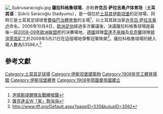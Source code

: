 {{noteTA
|G1=football
}}
{{Infobox Stadium
| name                = 许克吕·萨拉吉奥卢体育场<br />''Şükrü Saracoğlu Stadyumu''
| nickname            = 
| image               = 
[[歐洲足協足球場分類|欧洲足联足球场]]{{rating|4|4}}
| fullname            = 薩拉科格魯球場
| location            = [[土耳其|土耳其]][[伊斯坦堡|伊斯坦堡]]
| coordinates         = 
| broke_ground        = 
| built               = 
| opened              = 1908年
| renovated           = 1999-2006年
| expanded            = 
| closed              = 
| demolished          = 
| owner               = [[費倫巴治|費倫巴治]]
| operator            = [[費倫巴治|費倫巴治]]
| surface             = 草
| construction_cost   = 7100萬歐元
| architect           = Zehra Aksu <br /> Adnan Aksu <br /> Deniz Boysan Bora <br /> Rıdvan Aslan
| structural engineer = 
| services engineer   = 
| general_contractor  = 
| project_manager     = 
| main_contractors    = 
| former_names        = 
| tenants             = [[費倫巴治|費倫巴治]] (1908–現在)
| capacity            = 50,530
| dimensions          = 
}}
[[Image:_Sukrusaracoglu.jpg|thumb]]
'''薩拉科格魯球場'''，亦称'''许克吕·萨拉吉奥卢体育场'''（'''土耳其语'''：Şükrü Saracoğlu Stadyumu），是一個位於[[土耳其|土耳其]][[伊斯坦堡|伊斯坦堡]]的足球場，同時它是土耳其足球球會[[費倫巴治體育會|費倫巴治體育會]]的主場<ref>[http://hk.sports.yahoo.com/081020/42/33be4.html 尹佩斯提醒隊友戰勝噓聲]</ref>，以土耳其政治家[[苏克鲁·萨拉吉奥卢|许克吕·萨拉吉奥卢]]命名。2006年10月4日，[[欧洲足协|欧洲足协]]經過多次審議後，決議薩拉科格魯球場是最後一屆[[2008–09年欧洲联盟杯|2008–09年欧洲联盟杯]]的決賽場地，[[德國|德國]]球隊[[雲達不來梅|雲達不來梅]]及[[烏克蘭|烏克蘭]]球隊[[頓內次克礦工足球俱樂部|顿涅茨克矿工]]於2009年5月21日在這個場地爭奪冠軍殊榮<ref>[http://www.hkdailynews.com.hk/sports.php?id=41732&scid=26 薩克達主W「來」勢洶洶]{{dead link|date=2018年4月 |bot=InternetArchiveBot |fix-attempted=yes }}</ref>。薩拉科格魯球場的總入場人數為53586人<ref>http://www.tff.org/Default.aspx?pageID=535&kulupID=3592</ref>

== 參考文獻 ==
<div class="references-small">
<references />
</div>

[[Category:土耳其足球場|Category:土耳其足球場]]
[[Category:伊斯坦堡建築物|Category:伊斯坦堡建築物]]
[[Category:1908年完工體育場館|Category:1908年完工體育場館]]
[[Category:伊斯坦堡體育|Category:伊斯坦堡體育]]
[[Category:1908年鄂圖曼帝國建立|Category:1908年鄂圖曼帝國建立]]